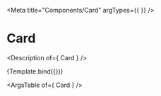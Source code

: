 

<Meta
  title="Components/Card"
  argTypes={{
  }}
/>

# Card

<Description of={ Card } />


<Canvas>
  <Story
    name="Card"
    args={{
    }}
  >
    {Template.bind({})}
  </Story>
</Canvas>

<ArgsTable of={ Card } />
